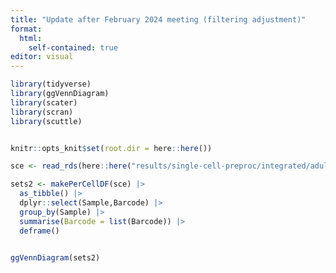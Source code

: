 ```yaml
---
title: "Update after February 2024 meeting (filtering adjustment)"
format: 
  html:
    self-contained: true
editor: visual
---
```


```r
library(tidyverse)
library(ggVennDiagram)
library(scater)
library(scran)
library(scuttle)


knitr::opts_knit$set(root.dir = here::here())
```

```r

sce <- read_rds(here::here("results/single-cell-preproc/integrated/adult.cellranger.sce.integrated.rds"))
```

```r
sets2 <- makePerCellDF(sce) |>
  as_tibble() |>
  dplyr::select(Sample,Barcode) |>
  group_by(Sample) |>
  summarise(Barcode = list(Barcode)) |>
  deframe()


ggVennDiagram(sets2)
```
